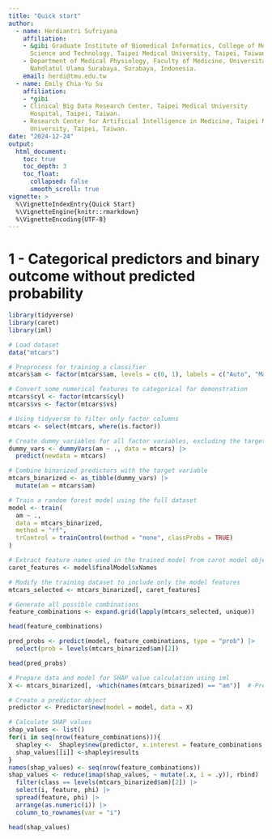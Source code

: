 ```yaml
---
title: "Quick start"
author:
  - name: Herdiantri Sufriyana
    affiliation:
    - &gibi Graduate Institute of Biomedical Informatics, College of Medical
      Science and Technology, Taipei Medical University, Taipei, Taiwan. 
    - Department of Medical Physiology, Faculty of Medicine, Universitas
      Nahdlatul Ulama Surabaya, Surabaya, Indonesia. 
    email: herdi@tmu.edu.tw
  - name: Emily Chia-Yu Su
    affiliation:
    - *gibi
    - Clinical Big Data Research Center, Taipei Medical University
      Hospital, Taipei, Taiwan. 
    - Research Center for Artificial Intelligence in Medicine, Taipei Medical
      University, Taipei, Taiwan. 
date: "2024-12-24"
output: 
  html_document:
    toc: true
    toc_depth: 3
    toc_float:
      collapsed: false
      smooth_scroll: true
vignette: >
  %\VignetteIndexEntry{Quick Start}
  %\VignetteEngine{knitr::rmarkdown}
  %\VignetteEncoding{UTF-8}
---
```


# 1 - Categorical predictors and binary outcome without predicted probability

```r
library(tidyverse)
library(caret)
library(iml)
```

```r
# Load dataset
data("mtcars")

# Preprocess for training a classifier
mtcars$am <- factor(mtcars$am, levels = c(0, 1), labels = c("Auto", "Manual"))

# Convert some numerical features to categorical for demonstration
mtcars$cyl <- factor(mtcars$cyl)
mtcars$vs <- factor(mtcars$vs)

# Using tidyverse to filter only factor columns
mtcars <- select(mtcars, where(is.factor))

# Create dummy variables for all factor variables, excluding the target variable
dummy_vars <- dummyVars(am ~ ., data = mtcars) |> 
  predict(newdata = mtcars)

# Combine binarized predictors with the target variable
mtcars_binarized <- as_tibble(dummy_vars) |> 
  mutate(am = mtcars$am)

# Train a random forest model using the full dataset
model <- train(
  am ~ ., 
  data = mtcars_binarized, 
  method = "rf", 
  trControl = trainControl(method = "none", classProbs = TRUE)
)
```

```r
# Extract feature names used in the trained model from caret model object
caret_features <- model$finalModel$xNames

# Modify the training dataset to include only the model features
mtcars_selected <- mtcars_binarized[, caret_features]

# Generate all possible combinations
feature_combinations <- expand.grid(lapply(mtcars_selected, unique))

head(feature_combinations)
```

```r
pred_probs <- predict(model, feature_combinations, type = "prob") |>
  select(prob = levels(mtcars_binarized$am)[2])

head(pred_probs)
```

```r
# Prepare data and model for SHAP value calculation using iml
X <- mtcars_binarized[, -which(names(mtcars_binarized) == "am")]  # Predictor data

# Create a predictor object
predictor <- Predictor$new(model = model, data = X)

# Calculate SHAP values
shap_values <- list()
for(i in seq(nrow(feature_combinations))){
  shapley <-  Shapley$new(predictor, x.interest = feature_combinations[i, ])
  shap_values[[i]] <-shapley$results
}
names(shap_values) <- seq(nrow(feature_combinations))
shap_values <- reduce(imap(shap_values, ~ mutate(.x, i = .y)), rbind) |>
  filter(class == levels(mtcars_binarized$am)[2]) |>
  select(i, feature, phi) |>
  spread(feature, phi) |>
  arrange(as.numeric(i)) |>
  column_to_rownames(var = "i")

head(shap_values)
```



















